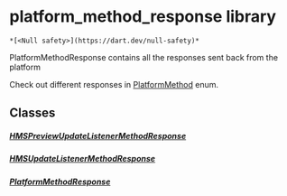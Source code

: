 # platform_method_response library

    *[<Null safety>](https://dart.dev/null-safety)*

<p>PlatformMethodResponse contains all the responses sent back from the platform</p>
<p>Check out different responses in <a href="../common_platform_methods/PlatformMethod-class">PlatformMethod</a> enum.</p>

## Classes

##### [HMSPreviewUpdateListenerMethodResponse](../model_platform_method_response/HMSPreviewUpdateListenerMethodResponse-class)

##### [HMSUpdateListenerMethodResponse](../model_platform_method_response/HMSUpdateListenerMethodResponse-class)

##### [PlatformMethodResponse](../model_platform_method_response/PlatformMethodResponse-class)
